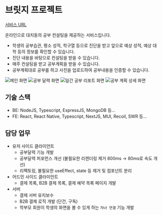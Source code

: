 # 브릿지 프로젝트

[서비스 URL](https://briiidgeproject.com)

온라인으로 대치동의 공부 컨설팅을 제공하는 서비스입니다.

- 학생의 공부습관, 평소 성적, 학구열 등으로 진단을 받고 앞으로 예상 성적, 예상 대학 등의 정보를 확인할 수 있습니다.
- 진단 내용을 바탕으로 컨설팅을 받을 수 있습니다.
- 매주 컨설팅을 받고 공부계획을 받을 수 있습니다.
- 공부계획대로 공부를 하고 사진을 업로드하여 공부내용을 인증할 수 있습니다.

<div className='grid grid-cols-2 gap-1'>
  <img src='/portfolios/4/1.png' alt='메인 화면' className='border m-0' />
  <img src='/portfolios/4/2.png' alt='공부 달력 화면' className='border m-0' />
  <img src='/portfolios/4/3.png' alt='일간 공부 리포트 화면' className='border m-0' />
  <img src='/portfolios/4/4.png' alt='공부 계획 상세 화면' className='border m-0' />
</div>


## 기술 스택

- BE: NodeJS, Typescript, ExpressJS, MongoDB 등…
- FE: React, React Native, Typescript, NextJS, MUI, Recoil, SWR 등…

## 담당 업무

- 유저 사이드 클라이언트
  - 공부달력 기능 개발
  - 공부달력 퍼포먼스 개선 (불필요한 리렌더링 제거 800ms → 80ms로 속도 개선)
  - 리팩토링, 불필요한 useEffect, state 등 제거 및 컴포넌트 분리
- 어드민 사이드 클라이언트
  - 결제 목록, B2B 결제 목록, 결제 예약 목록 페이지 개발
- 서버
  - 결제 서버 유지보수
  - B2B 결제 로직 개발 (단건, 구독)
  - 학부모 회원이 학생의 화면을 볼 수 있게 하는 `자녀 연결` 기능 개발
